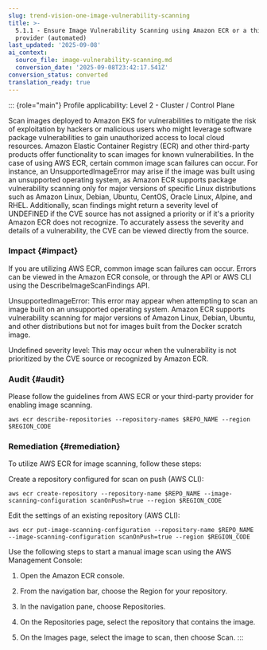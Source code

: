 ```yaml
---
slug: trend-vision-one-image-vulnerability-scanning
title: >-
  5.1.1 - Ensure Image Vulnerability Scanning using Amazon ECR or a third-party
  provider (automated)
last_updated: '2025-09-08'
ai_context:
  source_file: image-vulnerability-scanning.md
  conversion_date: '2025-09-08T23:42:17.541Z'
conversion_status: converted
translation_ready: true
---
```


::: {role="main"}
Profile applicability: Level 2 - Cluster / Control Plane

Scan images deployed to Amazon EKS for vulnerabilities to mitigate the risk of exploitation by hackers or malicious users who might leverage software package vulnerabilities to gain unauthorized access to local cloud resources. Amazon Elastic Container Registry (ECR) and other third-party products offer functionality to scan images for known vulnerabilities. In the case of using AWS ECR, certain common image scan failures can occur. For instance, an UnsupportedImageError may arise if the image was built using an unsupported operating system, as Amazon ECR supports package vulnerability scanning only for major versions of specific Linux distributions such as Amazon Linux, Debian, Ubuntu, CentOS, Oracle Linux, Alpine, and RHEL. Additionally, scan findings might return a severity level of UNDEFINED if the CVE source has not assigned a priority or if it's a priority Amazon ECR does not recognize. To accurately assess the severity and details of a vulnerability, the CVE can be viewed directly from the source.

### Impact {#impact}

If you are utilizing AWS ECR, common image scan failures can occur. Errors can be viewed in the Amazon ECR console, or through the API or AWS CLI using the DescribeImageScanFindings API.

UnsupportedImageError: This error may appear when attempting to scan an image built on an unsupported operating system. Amazon ECR supports vulnerability scanning for major versions of Amazon Linux, Debian, Ubuntu, and other distributions but not for images built from the Docker scratch image.

Undefined severity level: This may occur when the vulnerability is not prioritized by the CVE source or recognized by Amazon ECR.

### Audit {#audit}

Please follow the guidelines from AWS ECR or your third-party provider for enabling image scanning.

``` codeblock
aws ecr describe-repositories --repository-names $REPO_NAME --region $REGION_CODE
```

### Remediation {#remediation}

To utilize AWS ECR for image scanning, follow these steps:

Create a repository configured for scan on push (AWS CLI):

``` codeblock
aws ecr create-repository --repository-name $REPO_NAME --image-scanning-configuration scanOnPush=true --region $REGION_CODE
```

Edit the settings of an existing repository (AWS CLI):

``` codeblock
aws ecr put-image-scanning-configuration --repository-name $REPO_NAME --image-scanning-configuration scanOnPush=true --region $REGION_CODE
```

Use the following steps to start a manual image scan using the AWS Management Console:

1.  Open the Amazon ECR console.

2.  From the navigation bar, choose the Region for your repository.

3.  In the navigation pane, choose Repositories.

4.  On the Repositories page, select the repository that contains the image.

5.  On the Images page, select the image to scan, then choose Scan.
:::
